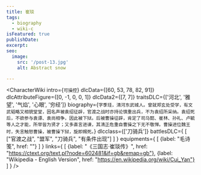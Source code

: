```yaml
---
title: 崔琰
tags:
  - biography
  - wiki-c
isFeatured: true
publishDate:
excerpt:
seo:
  image:
    src: '/post-13.jpg'
    alt: Abstract snow

---
```



<CharacterWiki
  intro={`可操控`}
  dlcData={[60, 53, 78, 82, 91]}
  dlcAttributeFigure={[0, -1, 0, 0, 1]}
  dlcData2={[7, 7]}
  traitsDLC={['河北', '雅望', '气焰', '心眼', '穷经']}
  biography={`字季珪，清河东武城人。曾就郑玄处受学，有文武韬略又相貌堂堂，因名声被袁绍征辟，官渡之战时亦持论慎重出兵，不为袁绍所采纳。袁绍死后，不欲参与袁谭、袁尚相争，因此被下狱。后被曹操征辟，肯定了司马懿、崔林、孙礼、卢毓等人之才能，所举皆为贤才；又多直言进谏，其清正危重自曹操之下无不敬惮。曹操进位魏王时，失言触怒曹操，被曹操下狱，旋即赐死。`}
  dlcclass={['刀骑兵']}
  battlesDLC={
    [
      ["官渡之战", "盟军", "刀骑兵", "有条件出现"]
    ]
  }
  equipments={
    [
      {label: "毛诗笺", href: ""}
    ]
  }
  links={
    [
      {label: "《三国志·崔琰传》", href: "https://ctext.org/text.pl?node=602481&if=gb&remap=gb"},
      {label: "Wikipedia - English Version", href: "https://en.wikipedia.org/wiki/Cui_Yan"}
    ]
  }
/>
